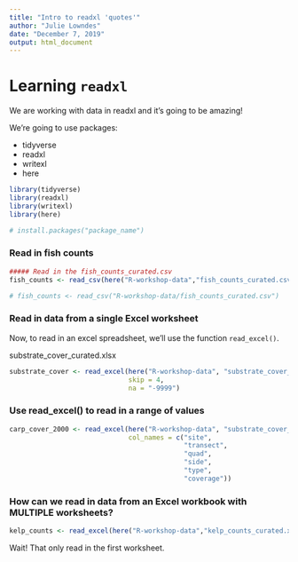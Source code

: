 ```yaml
---
title: "Intro to readxl 'quotes'"
author: "Julie Lowndes"
date: "December 7, 2019"
output: html_document
---
```


# Learning `readxl`

We are working with data in readxl and it's going to be amazing!

We're going to use packages:

- tidyverse
- readxl
- writexl
- here

```r
library(tidyverse)
library(readxl)
library(writexl)
library(here)

# install.packages("package_name")
```

### Read in fish counts

```r
##### Read in the fish_counts_curated.csv
fish_counts <- read_csv(here("R-workshop-data","fish_counts_curated.csv"))

# fish_counts <- read_csv("R-workshop-data/fish_counts_curated.csv")
```

### Read in data from a single Excel worksheet

Now, to read in an excel spreadsheet, we'll use the function `read_excel()`.

substrate_cover_curated.xlsx

```r
substrate_cover <- read_excel(here("R-workshop-data", "substrate_cover_curated.xlsx"),
                              skip = 4,
                              na = "-9999")
```

### Use read_excel() to read in a range of values

```r
carp_cover_2000 <- read_excel(here("R-workshop-data", "substrate_cover_curated.xlsx"), range = "D12:I15",
                              col_names = c("site", 
                                            "transect",
                                            "quad",
                                            "side",
                                            "type",
                                            "coverage"))
```

### How can we read in data from an Excel workbook with MULTIPLE worksheets?

```r
kelp_counts <- read_excel(here("R-workshop-data","kelp_counts_curated.xlsx"))
```

Wait! That only read in the first worksheet.
